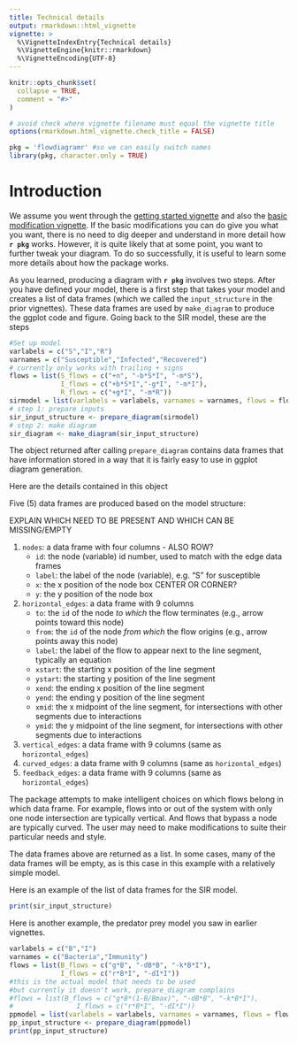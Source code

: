 ```yaml
---
title: Technical details 
output: rmarkdown::html_vignette
vignette: >
  %\VignetteIndexEntry{Technical details}
  %\VignetteEngine{knitr::rmarkdown}
  %\VignetteEncoding{UTF-8}
---
```


```r
knitr::opts_chunk$set(
  collapse = TRUE,
  comment = "#>"
)

# avoid check where vignette filename must equal the vignette title
options(rmarkdown.html_vignette.check_title = FALSE)
```

```r
pkg = 'flowdiagramr' #so we can easily switch names
library(pkg, character.only = TRUE)
```

# Introduction

We assume you went through the [getting started vignette]() and also the [basic modification vignette](). 
If the basic modifications you can do give you what you want, there is no need to dig deeper and understand in more detail how **`r pkg`** works. However, it is quite likely that at some point, you want to further tweak your diagram. To do so successfully, it is useful to learn some more details about how the package works. 


As you learned, producing a diagram with **`r pkg`** involves two steps. After you have defined your model, there is a first step that takes your model and creates a list of data frames (which we called the `input_structure` in the prior vignettes). These data frames are used by `make_diagram` to produce the ggplot code and figure. Going back to the SIR model, these are the steps

```r
#Set up model
varlabels = c("S","I","R")
varnames = c("Susceptible","Infected","Recovered")
# currently only works with trailing + signs
flows = list(S_flows = c("+n", "-b*S*I", "-m*S"), 
             I_flows = c("+b*S*I","-g*I", "-m*I"), 
             R_flows = c("+g*I", "-m*R"))
sirmodel = list(varlabels = varlabels, varnames = varnames, flows = flows)
# step 1: prepare inputs 
sir_input_structure <- prepare_diagram(sirmodel)
# step 2: make diagram
sir_diagram <- make_diagram(sir_input_structure)
```

The object returned after calling `prepare_diagram` contains data frames that have information stored in a way that it is fairly easy to use in ggplot diagram generation.

Here are the details contained in this object

Five (5) data frames are produced based on the model structure:

EXPLAIN WHICH NEED TO BE PRESENT AND WHICH CAN BE MISSING/EMPTY

1. `nodes`: a data frame with four columns - ALSO ROW?
    * `id`: the node (variable) id number, used to match with the edge data frames
    * `label`: the label of the node (variable), e.g. "S" for susceptible
    * `x`: the x position of the node box CENTER OR CORNER?
    * `y`: the y position of the node box
1. `horizontal_edges`: a data frame with 9 columns
    * `to`: the `id` of the node *to which* the flow terminates (e.g., arrow points toward this node)
    * `from`: the `id` of the node *from which* the flow origins (e.g., arrow points away this node)
    * `label`: the label of the flow to appear next to the line segment, typically an equation
    * `xstart`: the starting x position of the line segment
    * `ystart`: the starting y position of the line segment
    * `xend`: the ending x position of the line segment
    * `yend`: the ending y position of the line segment
    * `xmid`: the x midpoint of the line segment, for intersections with other segments due to interactions
    * `ymid`: the y midpoint of the line segment, for intersections with other segments due to interactions
1. `vertical_edges`: a data frame with 9 columns (same as `horizontal_edges`)
1. `curved_edges`: a data frame with 9 columns (same as `horizontal_edges`)
1. `feedback_edges`: a data frame with 9 columns (same as `horizontal_edges`)

The package attempts to make intelligent choices on which flows belong in which data frame.
For example, flows into or out of the system with only one node intersection are typically vertical.
And flows that bypass a node are typically curved.
The user may need to make modifications to suite their particular needs and style.

The data frames above are returned as a list.
In some cases, many of the data frames will be empty, as is this case in this example with a relatively simple model.

Here is an example of the list of data frames for the SIR model.

```r
print(sir_input_structure)
```




Here is another example, the predator prey model you saw in earlier vignettes.

```r
varlabels = c("B","I")
varnames = c("Bacteria","Immunity")
flows = list(B_flows = c("g*B", "-dB*B", "-k*B*I"), 
             I_flows = c("r*B*I", "-dI*I"))
#this is the actual model that needs to be used
#but currently it doesn't work, prepare_diagram complains
#flows = list(B_flows = c("g*B*(1-B/Bmax)", "-dB*B", "-k*B*I"), 
#                I_flows = c("r*B*I", "-dI*I"))
ppmodel = list(varlabels = varlabels, varnames = varnames, flows = flows)
pp_input_structure <- prepare_diagram(ppmodel)
print(pp_input_structure)
```

